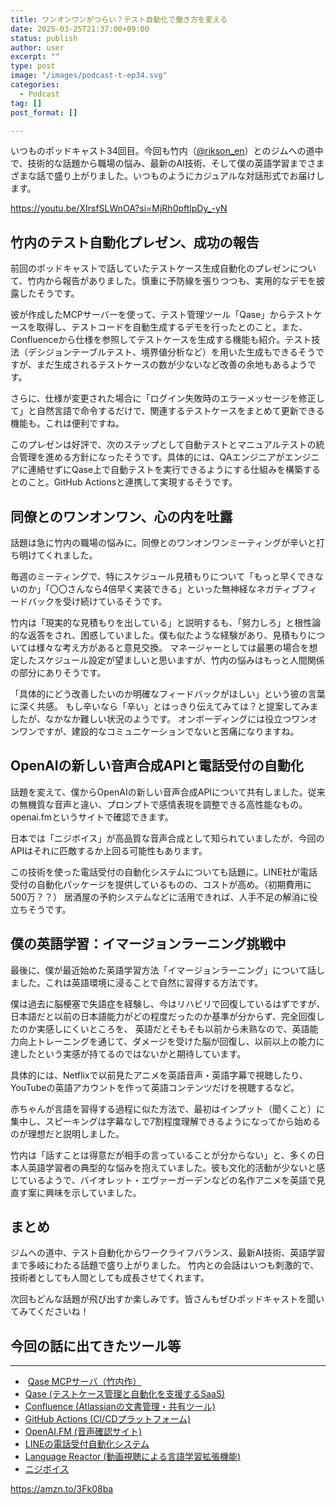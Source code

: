 ```yaml
---
title: ワンオンワンがつらい？テスト自動化で働き方を変える
date: 2025-03-25T21:37:00+09:00
status: publish
author: user
excerpt: ""
type: post
image: "/images/podcast-t-ep34.svg"
categories:
  - Podcast
tag: []
post_format: []

---
```


いつものポッドキャスト34回目。今回も竹内（[@rikson_en](https://x.com/rikson_en)）とのジムへの道中で、技術的な話題から職場の悩み、最新のAI技術、そして僕の英語学習までさまざまな話で盛り上がりました。いつものようにカジュアルな対話形式でお届けします。

https://youtu.be/XIrsfSLWnOA?si=MjRh0pftlpDy_-yN

## 竹内のテスト自動化プレゼン、成功の報告

前回のポッドキャストで話していたテストケース生成自動化のプレゼンについて、竹内から報告がありました。慎重に予防線を張りつつも、実用的なデモを披露したそうです。

彼が作成したMCPサーバーを使って、テスト管理ツール「Qase」からテストケースを取得し、テストコードを自動生成するデモを行ったとのこと。また、Confluenceから仕様を参照してテストケースを生成する機能も紹介。テスト技法（デシジョンテーブルテスト、境界値分析など）を用いた生成もできるそうですが、まだ生成されるテストケースの数が少ないなど改善の余地もあるようです。

さらに、仕様が変更された場合に「ログイン失敗時のエラーメッセージを修正して」と自然言語で命令するだけで、関連するテストケースをまとめて更新できる機能も。これは便利ですね。

このプレゼンは好評で、次のステップとして自動テストとマニュアルテストの統合管理を進める方針になったそうです。具体的には、QAエンジニアがエンジニアに連絡せずにQase上で自動テストを実行できるようにする仕組みを構築するとのこと。GitHub Actionsと連携して実現するそうです。

## 同僚とのワンオンワン、心の内を吐露

話題は急に竹内の職場の悩みに。同僚とのワンオンワンミーティングが辛いと打ち明けてくれました。

毎週のミーティングで、特にスケジュール見積もりについて「もっと早くできないのか」「〇〇さんなら4倍早く実装できる」といった無神経なネガティブフィードバックを受け続けているそうです。

竹内は「現実的な見積もりを出している」と説明するも、「努力しろ」と根性論的な返答をされ、困惑していました。僕も似たような経験があり、見積もりについては様々な考え方があると意見交換。
マネージャーとしては最悪の場合を想定したスケジュール設定が望ましいと思いますが、竹内の悩みはもっと人間関係の部分にありそうです。

「具体的にどう改善したいのか明確なフィードバックがほしい」という彼の言葉に深く共感。
もし辛いなら「辛い」とはっきり伝えてみては？と提案してみましたが、なかなか難しい状況のようです。
オンボーディングには役立つワンオンワンですが、建設的なコミュニケーションでないと苦痛になりますね。

## OpenAIの新しい音声合成APIと電話受付の自動化

話題を変えて、僕からOpenAIの新しい音声合成APIについて共有しました。従来の無機質な音声と違い、プロンプトで感情表現を調整できる高性能なもの。openai.fmというサイトで確認できます。

日本では「ニジボイス」が高品質な音声合成として知られていましたが、今回のAPIはそれに匹敵するか上回る可能性もあります。

この技術を使った電話受付の自動化システムについても話題に。LINE社が電話受付の自動化パッケージを提供しているものの、コストが高め。（初期費用に500万？？）
居酒屋の予約システムなどに活用できれば、人手不足の解消に役立ちそうです。

## 僕の英語学習：イマージョンラーニング挑戦中

最後に、僕が最近始めた英語学習方法「イマージョンラーニング」について話しました。これは英語環境に浸ることで自然に習得する方法です。

僕は過去に脳梗塞で失語症を経験し、今はリハビリで回復しているはずですが、
日本語だと以前の日本語能力がどの程度だったのか基準が分からず、完全回復したのか実感しにくいところを、
英語だとそもそも以前から未熟なので、英語能力向上トレーニングを通じて、ダメージを受けた脳が回復し、以前以上の能力に達したという実感が持てるのではないかと期待しています。

具体的には、Netflixで以前見たアニメを英語音声・英語字幕で視聴したり、YouTubeの英語アカウントを作って英語コンテンツだけを視聴するなど。

赤ちゃんが言語を習得する過程に似た方法で、最初はインプット（聞くこと）に集中し、スピーキングは字幕なしで7割程度理解できるようになってから始めるのが理想だと説明しました。

竹内は「話すことは得意だが相手の言っていることが分からない」と、多くの日本人英語学習者の典型的な悩みを抱えていました。彼も文化的活動が少ないと感じているようで、バイオレット・エヴァーガーデンなどの名作アニメを英語で見直す案に興味を示していました。

## まとめ

ジムへの道中、テスト自動化からワークライフバランス、最新AI技術、英語学習まで多岐にわたる話題で盛り上がりました。
竹内との会話はいつも刺激的で、技術者としても人間としても成長させてくれます。

次回もどんな話題が飛び出すか楽しみです。皆さんもぜひポッドキャストを聞いてみてくださいね！


## 今回の話に出てきたツール等

---

*  [Qase MCPサーバ（竹内作）](https://github.com/rikuson/mcp-qase)
* [Qase (テストケース管理と自動化を支援するSaaS)](https://qase.io/automated-test-management)
* [Confluence (Atlassianの文書管理・共有ツール)](https://www.atlassian.com/software/confluence)
* [GitHub Actions (CI/CDプラットフォーム)](https://github.com/features/actions)
* [OpenAI.FM (音声確認サイト)](https://openai.fm/)
* [LINEの電話受付自動化システム](https://line.me/ja/business/)
* [Language Reactor (動画視聴による言語学習拡張機能)](https://www.languagereactor.com/)
* [ニジボイス](https://nijivoice.com/)


https://amzn.to/3Fk08ba








